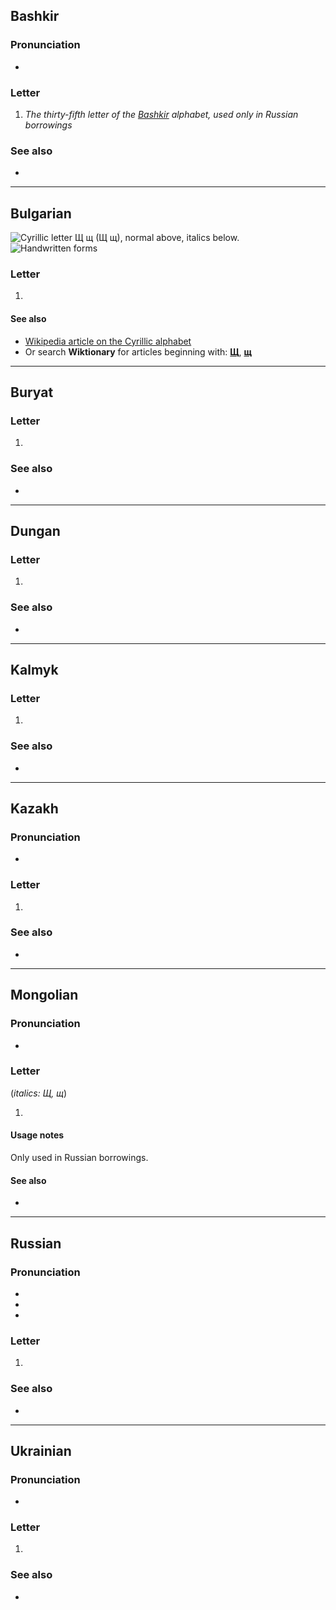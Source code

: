 {{also|ш|Щ|Ш|шт.|պ|ɰ}}
{{character info}}
==Bashkir==

===Pronunciation===
* {{qualifier|phoneme}} {{IPA|ba|/ɕː/}}

===Letter===
{{head|ba|letter|upper case|Щ}}

# ''The thirty-fifth letter of the [[Bashkir]] alphabet, used only in Russian borrowings''

===See also===
* {{list:Cyrillic script letters/ba}}

----

==Bulgarian==
[[File:Cyrillic SCH.png|thumb|right|Cyrillic letter '''Щ щ'''<br/>
(''Щ щ''), normal above, italics below.]]
[[File:27-Russian alphabet-Щ щ.svg|thumb|Handwritten forms]]

===Letter===
{{head|bg|letter|lower case||upper case|Щ}}

# {{Cyrl-def|bg|letter|26|щъ}}

====See also====
* [[w:Cyrillic alphabet|Wikipedia article on the Cyrillic alphabet]]
* Or search '''Wiktionary''' for articles beginning with: '''[[Special:Prefixindex/Щ|Щ]]''', '''[[Special:Prefixindex/щ|щ]]'''

----

==Buryat==

===Letter===
{{head|bua|letter|lower case||upper case|Щ}}

# {{Cyrl-def|bua|letter|30}}

===See also===
* {{list:Cyrillic script letters/bua}}

----

==Dungan==

===Letter===
{{head|dng|letter|lower case||upper case|Щ}}

# {{Cyrl-def|dng|letter|32}}

===See also===
* {{list:Cyrillic script letters/dng}}

----

==Kalmyk==

===Letter===
{{head|xal|letter|lower case||upper case|Щ}}

# {{Cyrl-def|xal|letter|33}}

===See also===
* {{list:Cyrillic script letters/xal}}

----

==Kazakh==
{{kk-regional|щ|شش}}

===Pronunciation===
* {{qualifier|phoneme}} {{IPA|kk|/ɕ/}}

===Letter===
{{head|kk|letter|lower case||upper case|Щ}}

# {{Cyrl-def|kk|letter|35}}

===See also===
* {{list:Cyrillic script letters/kk}}

----

==Mongolian==

===Pronunciation===
* {{IPA|mn|/ʃ/}}

===Letter===
{{head|mn|letter|lower case||upper case|Щ}} (''italics: Щ, щ'')

# {{Cyrl-def|mn|letter|29}}

====Usage notes====
Only used in Russian borrowings. {{mn-щ}}

====See also====
* {{list:Cyrillic script letters/mn}}

----

==Russian==

===Pronunciation===
* {{ru-IPA}}
* {{audio|ru|Ru-27-буква-Щ.ogg|Audio - letter {{m|ru|ща}}}}
* {{audio|ru|Ru-{{PAGENAME}}.ogg|Audio}}

===Letter===
{{head|ru|letter|lower case||upper case|Щ}}

# {{Cyrl-def|ru|letter|27|ща}}

===See also===
* {{list:Cyrillic script letters/ru}}

----

==Ukrainian==

===Pronunciation===
* {{qualifier|phoneme}} {{IPA|uk|/ʃt͡ʃ/}}

===Letter===
{{head|uk|letter|lower case||upper case|Щ}}

# {{Cyrl-def|uk|letter|30}}

===See also===
* {{list:Cyrillic script letters/uk}}